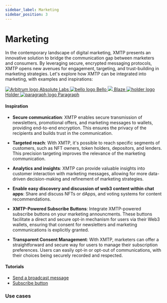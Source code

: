 ```yaml
---
sidebar_label: Marketing
sidebar_position: 3
---
```



# Marketing

In the contemporary landscape of digital marketing, XMTP presents an innovative solution to bridge the communication gap between marketers and consumers. By leveraging secure, encrypted messaging protocols, XMTP opens new avenues for engagement, targeting, and trust-building in marketing strategies. Let's explore how XMTP can be integrated into marketing, with examples and inspirations:

<div className="chain-list ">
  <a href="https://absolutelabs.io/" className="chain-item ">
    <img src={absolute} alt="Arbitrum logo" />
    <span>Absolute Labs</span>
  </a>
  <a href="https://www.bello.lol/" className="chain-item ">
    <img src={bello} alt="bello logo" />
    <span>Bello</span>
  </a>
  <a href="https://www.withblaze.app/" class="chain-item">
    <img src={blaze} />
    <span>Blaze</span>
  </a>
  <a href="https://www.holder.xyz/" className="chain-item ">
    <img src={holder} alt="holder logo" />
    <span>Holder</span>
  </a>
  <a href="https://www.paragraph.xyz/" className="chain-item ">
    <img src={paragraph} alt="paragraph logo" />
    <span>Paragraph</span>
  </a>
</div>

#### Inspiration

- **Secure communication**: XMTP enables secure transmission of newsletters, promotional offers, and marketing messages to wallets, providing end-to-end encryption. This ensures the privacy of the recipients and builds trust in the communication.

- **Targeted reach**: With XMTP, it's possible to reach specific segments of customers, such as NFT owners, token holders, depositors, and lenders. This precision targeting improves the relevance of the marketing communication.

- **Analytics and insights**: XMTP can provide valuable insights into customer interaction with marketing messages, allowing for more data-driven decision-making and refinement of marketing strategies.

- **Enable easy discovery and discussion of web3 content within chat apps**: Share and discuss NFTs or dApps, and voting systems for content recommendations.

- **XMTP-Powered Subscribe Buttons**: Integrate XMTP-powered subscribe buttons on your marketing announcments. These buttons facilitate a direct and secure opt-in mechanism for users via their Web3 wallets, ensuring that consent for newsletters and marketing communications is explicitly granted.

- **Transparent Consent Management**: With XMTP, marketers can offer a straightforward and secure way for users to manage their subscription preferences. Users can easily opt-in or opt-out of communications, with their choices being securely recorded and respected.

#### Tutorials

- [Send a broadcast message](/docs/tutorials/portable-consent/broadcast)
- [Subscribe button](/docs/tutorials/portable-consent/subscribe)

### Use cases


<Usecases />
